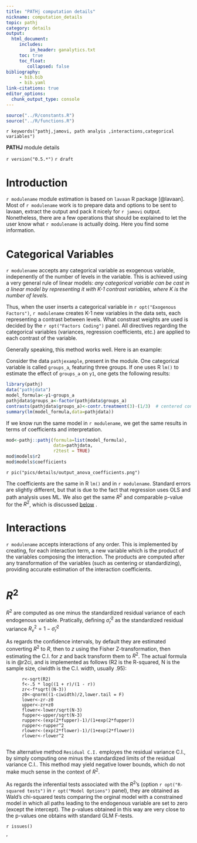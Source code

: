 ```yaml
---
title: "PATHj computation details"
nickname: computation_details
topic: pathj
category: details
output: 
  html_document:
     includes:
         in_header: ganalytics.txt
     toc: true
     toc_float:
        collapsed: false
bibliography: 
     - bib.bib
     - bib.yaml
link-citations: true
editor_options: 
  chunk_output_type: console
---
```



```r
source("../R/constants.R")
source("../R/functions.R")
```

`r keywords("pathj,jamovi, path analyis ,interactions,categorical variables")`

**PATHJ** module details

`r version("0.5.*")` 
`r draft`


# Introduction

`r modulename` module estimation is based on `lavaan` R package [@lavaan]. Most of `r modulename` work is to prepare data and options to be sent to lavaan, extract the output and pack it nicely for `r jamovi` output. Nonetheless, there are a few operations that should be explained to let the user know what `r modulename` is actually doing. Here you find some information.


# Categorical Variables

`r modulename` accepts any categorical variable as exogenous variable, indepenently of the number of levels in the variable. This is achieved using a very general rule of linear models: _any categorical variable can be cast in a linear model by representing it with K-1 contrast variables, where K is the number of levels_. 

Thus, when the user inserts a categorical variable in `r opt("Exogenous Factors")`, `r modulename` creates K-1 new variables in the data sets, each representing a contrast between levels. What constrast weights are used is decided by the `r opt("Factors Coding")` panel. All directives regarding the categorical variables (variances, regression coefficients, etc.) are applied to each contrast of the variable. 

Generally speaking, this method works well. Here is an example:

Consider the data `pathjexample`, present in the module. One categorical variable is called `groups_a`, featuring three groups. If one uses R `lm()` to estimate the effect of `groups_a` on `y1`, one gets the following results:

```r
library(pathj)
data("pathjdata")
model_formula<-y1~groups_a
pathjdata$groups_a<-factor(pathjdata$groups_a)
contrasts(pathjdata$groups_a)<-contr.treatment(3)-(1/3)  # centered constrasts with group 1 as reference group
summary(lm(model_formula,data=pathjdata))

```

If we know run the same model in `r modulename`, we get the same results in terms of coefficients and interpretation.

```r

mod<-pathj::pathj(formula=list(model_formula),
                  data=pathjdata,
                  r2test = TRUE)
mod$models$r2
mod$models$coefficients

```

`r pic("pics/details/output_anova_coefficients.png")`

The coefficients are the same in R `lm()` and in `r modulename`. Standard errors are slightly different, but that is due to the fact that regression uses OLS and path analysis uses ML. We also get the same $R^2$ and comparable p-value for the $R^2$, which is discussed [below](#(R^2)) .




# Interactions

`r modulename` accepts interactions of any order. This is implemented by creating, for each interaction term, a new variable which is the product of the variables composing the interaction. The products are computed after any transformation of the variables (such as centering or standardizing), providing accurate estimation of the interaction coefficients.


# $R^2$ 

$R^2$ are computed as one minus the standardized residual variance of each endogenous variable. Pratically, defining $\hat{\sigma}^2_r$ as the standardized residual variance  $R^2_v=1-\hat{\sigma}^2_r$ 

As regards the confidence intervals, by default they are estimated converting $R^2$ to $R$, then to $z$ using the Fisher Z-transformation, then estimating the C.I. for $z$ and back transform them to $R^2$. The actual formula is in @r2ci, and is implemented as follows (R2 is the R-squared, N is the sample size, ciwidth is the C.I. width, usually .95):

```
      r<-sqrt(R2)
      f<-.5 * log((1 + r)/(1 - r))
      zr<-f*sqrt((N-3))
      z0<-qnorm((1-ciwidth)/2,lower.tail = F)
      lower<-zr-z0
      upper<-zr+z0
      flower<-lower/sqrt(N-3)
      fupper<-upper/sqrt(N-3)
      rupper<-(exp(2*fupper)-1)/(1+exp(2*fupper))
      rupper<-rupper^2
      rlower<-(exp(2*flower)-1)/(1+exp(2*flower))
      rlower<-rlower^2


```

The alternative method `Residual C.I.` employes the residual variance C.I., by simply computing one minus the standardized limits of the residual variance C.I.. This method may yield negative lower bounds, which do not make much sense in the context of $R^2$.


As regards the inferential tests associated with the $R^2$'s (option `r opt("R-squared tests")` in `r opt("Model Options")` panel), they are obtained as Wald's chi-squared tests comparing the orginal model with a constrained model in which all paths leading to the endogenous variable are set to zero (except the intercept). The p-values obtained in this way are very close to the p-values one obtains with standard GLM F-tests.



`r issues()`

'
